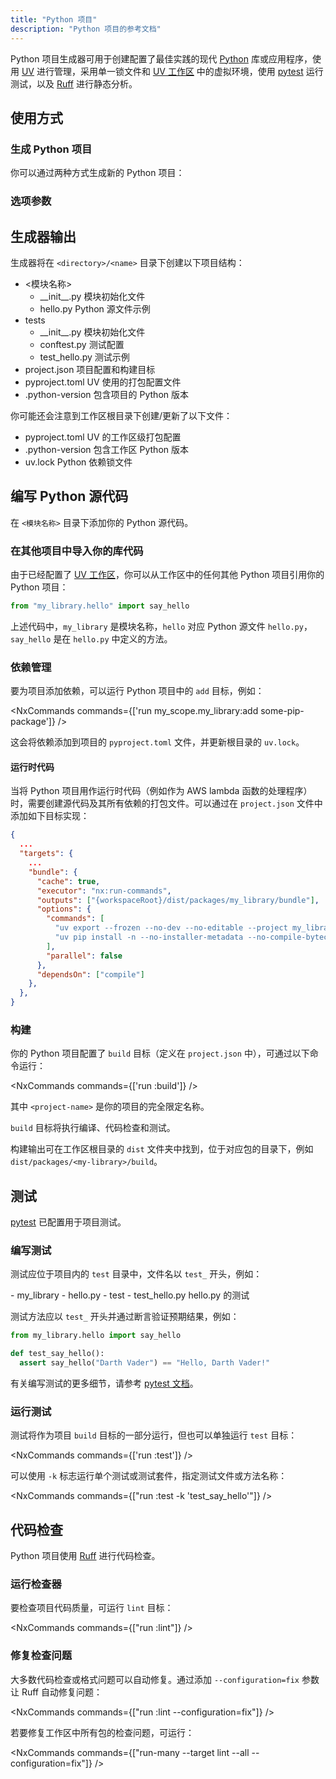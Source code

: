 ```yaml
---
title: "Python 项目"
description: "Python 项目的参考文档"
---
```





Python 项目生成器可用于创建配置了最佳实践的现代 [Python](https://www.python.org/) 库或应用程序，使用 [UV](https://docs.astral.sh/uv/) 进行管理，采用单一锁文件和 [UV 工作区](https://docs.astral.sh/uv/concepts/projects/workspaces/) 中的虚拟环境，使用 [pytest](https://docs.pytest.org/en/stable/) 运行测试，以及 [Ruff](https://docs.astral.sh/ruff/) 进行静态分析。

## 使用方式

### 生成 Python 项目

你可以通过两种方式生成新的 Python 项目：

<RunGenerator generator="py#project" />

### 选项参数

<GeneratorParameters schema={schema} />

## 生成器输出

生成器将在 `<directory>/<name>` 目录下创建以下项目结构：

<FileTree>

  - \<模块名称>
    - \_\_init\_\_.py 模块初始化文件
    - hello.py Python 源文件示例
  - tests
    - \_\_init\_\_.py 模块初始化文件
    - conftest.py 测试配置
    - test_hello.py 测试示例
  - project.json 项目配置和构建目标
  - pyproject.toml UV 使用的打包配置文件
  - .python-version 包含项目的 Python 版本

</FileTree>

你可能还会注意到工作区根目录下创建/更新了以下文件：

<FileTree>

  - pyproject.toml UV 的工作区级打包配置
  - .python-version 包含工作区 Python 版本
  - uv.lock Python 依赖锁文件

</FileTree>

## 编写 Python 源代码

在 `<模块名称>` 目录下添加你的 Python 源代码。

### 在其他项目中导入你的库代码

由于已经配置了 [UV 工作区](https://docs.astral.sh/uv/concepts/projects/workspaces/)，你可以从工作区中的任何其他 Python 项目引用你的 Python 项目：

```python title="packages/my_other_project/my_other_project/main.py"
from "my_library.hello" import say_hello
```

上述代码中，`my_library` 是模块名称，`hello` 对应 Python 源文件 `hello.py`，`say_hello` 是在 `hello.py` 中定义的方法。

### 依赖管理

要为项目添加依赖，可以运行 Python 项目中的 `add` 目标，例如：

<NxCommands commands={['run my_scope.my_library:add some-pip-package']} />

这会将依赖添加到项目的 `pyproject.toml` 文件，并更新根目录的 `uv.lock`。

#### 运行时代码

当将 Python 项目用作运行时代码（例如作为 AWS lambda 函数的处理程序）时，需要创建源代码及其所有依赖的打包文件。可以通过在 `project.json` 文件中添加如下目标实现：

```json title="project.json"
{
  ...
  "targets": {
    ...
    "bundle": {
      "cache": true,
      "executor": "nx:run-commands",
      "outputs": ["{workspaceRoot}/dist/packages/my_library/bundle"],
      "options": {
        "commands": [
          "uv export --frozen --no-dev --no-editable --project my_library -o dist/packages/my_library/bundle/requirements.txt",
          "uv pip install -n --no-installer-metadata --no-compile-bytecode --python-platform x86_64-manylinux2014 --python `uv python pin` --target dist/packages/my_library/bundle -r dist/packages/my_library/bundle/requirements.txt"
        ],
        "parallel": false
      },
      "dependsOn": ["compile"]
    },
  },
}
```

### 构建

你的 Python 项目配置了 `build` 目标（定义在 `project.json` 中），可通过以下命令运行：

<NxCommands commands={['run <project-name>:build']} />

其中 `<project-name>` 是你的项目的完全限定名称。

`build` 目标将执行编译、代码检查和测试。

构建输出可在工作区根目录的 `dist` 文件夹中找到，位于对应包的目录下，例如 `dist/packages/<my-library>/build`。

## 测试

[pytest](https://docs.pytest.org/en/stable/) 已配置用于项目测试。

### 编写测试

测试应位于项目内的 `test` 目录中，文件名以 `test_` 开头，例如：

<FileTree>
  - my_library
    - hello.py
  - test
    - test_hello.py hello.py 的测试
</FileTree>

测试方法应以 `test_` 开头并通过断言验证预期结果，例如：

```python title="test/test_hello.py"
from my_library.hello import say_hello

def test_say_hello():
  assert say_hello("Darth Vader") == "Hello, Darth Vader!"
```

有关编写测试的更多细节，请参考 [pytest 文档](https://docs.pytest.org/en/stable/how-to/assert.html#)。

### 运行测试

测试将作为项目 `build` 目标的一部分运行，但也可以单独运行 `test` 目标：

<NxCommands commands={['run <project-name>:test']} />

可以使用 `-k` 标志运行单个测试或测试套件，指定测试文件或方法名称：

<NxCommands commands={["run <project-name>:test -k 'test_say_hello'"]} />

## 代码检查

Python 项目使用 [Ruff](https://docs.astral.sh/ruff/) 进行代码检查。

### 运行检查器

要检查项目代码质量，可运行 `lint` 目标：

<NxCommands commands={["run <project-name>:lint"]} />

### 修复检查问题

大多数代码检查或格式问题可以自动修复。通过添加 `--configuration=fix` 参数让 Ruff 自动修复问题：

<NxCommands commands={["run <project-name>:lint --configuration=fix"]} />

若要修复工作区中所有包的检查问题，可运行：

<NxCommands commands={["run-many --target lint --all --configuration=fix"]} />
